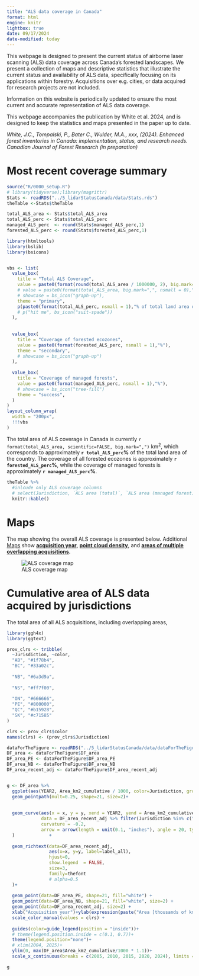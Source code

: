 ```yaml
---
title: "ALS data coverage in Canada"
format: html
engine: knitr
lightbox: true
date: 09/17/2024
date-modified: today
---
```


This webpage is designed to present the current status of airborne laser scanning (ALS) data coverage across Canada's  forested landscapes. We present a collection of maps and descriptive statistics that illustrate the current status and availability of ALS data, specifically focusing on its applications within forestry. Acquisitions over e.g. cities, or data acquired for research projects are not included. 

Information on this website is periodically updated to ensure the most current and accurate representation of ALS data coverage. 

This webpage accompanies the publication by White et al. 2024, and is designed to keep the statistics and maps presented in the paper up to date. 

*White, J.C., Tompalski, P., Bater C., Wulder, M.A., xxx, (2024). Enhanced forest inventories in Canada: implementation, status, and research needs. Canadian Journal of Forest Research (in preparation)*




# Most recent coverage summary

```r
source("R/0000_setup.R")
# library(tidyverse);library(magrittr)
Stats <- readRDS("../5_lidarStatusCanada/data/Stats.rds")
theTable <-Stats$theTable

total_ALS_area <- Stats$total_ALS_area
total_ALS_perc <- Stats$total_ALS_perc
managed_ALS_perc  <- round(Stats$managed_ALS_perc,1)
forested_ALS_perc <- round(Stats$forested_ALS_perc,1)

```

```r
library(htmltools)
library(bslib)
library(bsicons)


vbs <- list(
  value_box(
    title = "Total ALS Coverage",
    value = paste0(format(round(total_ALS_area / 1000000, 2), big.mark=",", nsmall = 0),"M km²"),
    # value = paste0(format(total_ALS_area, big.mark=",", nsmall = 0)," km²"),
    # showcase = bs_icon("graph-up"),
    theme = "primary",
    p(paste0(format(total_ALS_perc, nsmall = 1),"% of total land area of Canada."))
    # p("hit me", bs_icon("suit-spade"))
  ),
  
  
  value_box(
    title = "Coverage of forested ecozones",
    value = paste0(format(forested_ALS_perc, nsmall = 1),"%"),
    theme = "secondary",
    # showcase = bs_icon("graph-up")
  ),
  
  value_box(
    title = "Coverage of managed forests",
    value = paste0(format(managed_ALS_perc, nsmall = 1),"%"),
    # showcase = bs_icon("tree-fill")
    theme = "success",
  )
)
layout_column_wrap(
  width = "200px",
  !!!vbs
)

```


The total area of ALS coverage in Canada is currently `r format(total_ALS_area, scientific=FALSE, big.mark=",")` km^2^, which corresponds to approximately **`r total_ALS_perc`%** of the total land area of the country. The coverage of all forested ecozones is approximately **`r forested_ALS_perc`%**, while the coverage of managed forests is approximately **`r managed_ALS_perc`%**.

```r
theTable %>%
  #inlcude only ALS coverage columns
  # select(Jurisdiction, `ALS area (total)`, `ALS area (managed forest)`) %>%
  knitr::kable()  
```


# Maps

The map showing the overall ALS coverage is presented below. Additional [Maps](maps.qmd) show **[acquisition year](maps.qmd#maps-year)**, **[point cloud density](maps.qmd#maps-density)**, and **[areas of multiple overlapping acquisitions](maps.qmd#maps-overlap)**. 

![ALS coverage map](img/map1_ALS_coverage.png){.lightbox}



# Cumulative area of ALS data acquired by jurisdictions

The total area of all ALS acquisitions, including overlapping areas, 


```r
library(ggh4x)
library(ggtext)

prov_clrs <- tribble(
  ~Jurisdiction, ~color,
  "AB", "#1f78b4",
  "BC", "#33a02c",
  
  "NB", "#6a3d9a",
  
  "NS", "#ff7f00",
  
  "ON", "#666666",
  "PE", "#800000",
  "QC", "#b15928",
  "SK", "#c71585"
)

clrs <- prov_clrs$color
names(clrs) <- (prov_clrs$Jurisdiction)

dataForTheFigure <- readRDS("../5_lidarStatusCanada/data/dataForTheFigure.rds")
DF_area <- dataForTheFigure$DF_area
DF_area_PE <- dataForTheFigure$DF_area_PE
DF_area_NB <- dataForTheFigure$DF_area_NB
DF_area_recent_adj <- dataForTheFigure$DF_area_recent_adj


g <- DF_area %>%
  ggplot(aes(YEAR2, Area_km2_cumulative / 1000, color=Jurisdiction, group=Jurisdiction)) + 
  geom_pointpath(mult=0.25, shape=21, size=2)+
  
  
  geom_curve(aes(x = x, y = y, xend = YEAR2, yend = Area_km2_cumulative / 1000), 
             data = DF_area_recent_adj %>% filter(Jurisdiction %in% c("NB", "PE")), 
             curvature = -0.2,
             arrow = arrow(length = unit(0.1, "inches"), angle = 20, type = "closed")
  )             +
  
  geom_richtext(data=DF_area_recent_adj, 
                aes(x=x, y=y, label=label_all),
                hjust=0,
                show.legend  = FALSE, 
                size=3, 
                family=thefont
                # alpha=0.5
  )+
  
  geom_point(data=DF_area_PE, shape=21, fill="white") + 
  geom_point(data=DF_area_NB, shape=21, fill="white", size=2) + 
  geom_point(data=DF_area_recent_adj, size=2) + 
  xlab("Acquisition year")+ylab(expression(paste("Area [thousands of km"^2*"]")))+
  scale_color_manual(values = clrs) +
  
  guides(color=guide_legend(position = "inside"))+
  # theme(legend.position.inside = c(0.1, 0.7))+
  theme(legend.position="none")+
  # xlim(2004, 2025)+
  ylim(0, max(DF_area$Area_km2_cumulative/1000 * 1.1))+
  scale_x_continuous(breaks = c(2005, 2010, 2015, 2020, 2024), limits = c(2004, 2025))

g
```


